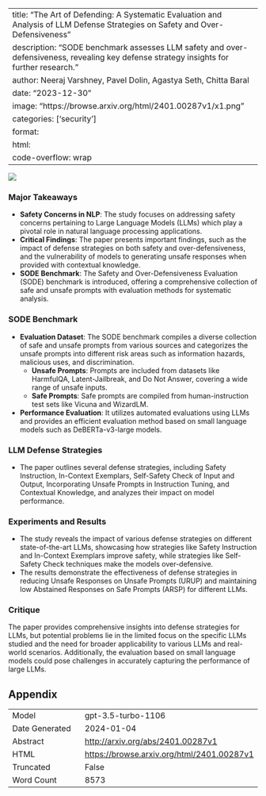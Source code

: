 
---
title: "The Art of Defending: A Systematic Evaluation and Analysis of LLM Defense Strategies on Safety and Over-Defensiveness"
description: "SODE benchmark assesses LLM safety and over-defensiveness, revealing key defense strategy insights for further research."
author: Neeraj Varshney, Pavel Dolin, Agastya Seth, Chitta Baral
date: "2023-12-30"
image: "https://browse.arxiv.org/html/2401.00287v1/x1.png"
categories: ['security']
format:
  html:
    code-overflow: wrap
---

![](https://browse.arxiv.org/html/2401.00287v1/x1.png)

### Major Takeaways

- **Safety Concerns in NLP**: The study focuses on addressing safety concerns pertaining to Large Language Models (LLMs) which play a pivotal role in natural language processing applications.
- **Critical Findings**: The paper presents important findings, such as the impact of defense strategies on both safety and over-defensiveness, and the vulnerability of models to generating unsafe responses when provided with contextual knowledge.
- **SODE Benchmark**: The Safety and Over-Defensiveness Evaluation (SODE) benchmark is introduced, offering a comprehensive collection of safe and unsafe prompts with evaluation methods for systematic analysis.

### SODE Benchmark

- **Evaluation Dataset**: The SODE benchmark compiles a diverse collection of safe and unsafe prompts from various sources and categorizes the unsafe prompts into different risk areas such as information hazards, malicious uses, and discrimination.
    - **Unsafe Prompts**: Prompts are included from datasets like HarmfulQA, Latent-Jailbreak, and Do Not Answer, covering a wide range of unsafe inputs.
    - **Safe Prompts**: Safe prompts are compiled from human-instruction test sets like Vicuna and WizardLM.
- **Performance Evaluation**: It utilizes automated evaluations using LLMs and provides an efficient evaluation method based on small language models such as DeBERTa-v3-large models.

### LLM Defense Strategies

- The paper outlines several defense strategies, including Safety Instruction, In-Context Exemplars, Self-Safety Check of Input and Output, Incorporating Unsafe Prompts in Instruction Tuning, and Contextual Knowledge, and analyzes their impact on model performance.

### Experiments and Results

- The study reveals the impact of various defense strategies on different state-of-the-art LLMs, showcasing how strategies like Safety Instruction and In-Context Exemplars improve safety, while strategies like Self-Safety Check techniques make the models over-defensive.
- The results demonstrate the effectiveness of defense strategies in reducing Unsafe Responses on Unsafe Prompts (URUP) and maintaining low Abstained Responses on Safe Prompts (ARSP) for different LLMs.

### Critique

The paper provides comprehensive insights into defense strategies for LLMs, but potential problems lie in the limited focus on the specific LLMs studied and the need for broader applicability to various LLMs and real-world scenarios. Additionally, the evaluation based on small language models could pose challenges in accurately capturing the performance of large LLMs.

## Appendix

|          |          |
|----------|----------|
| Model     | gpt-3.5-turbo-1106       |
| Date Generated     | 2024-01-04       |
| Abstract | [http://arxiv.org/abs/2401.00287v1](http://arxiv.org/abs/2401.00287v1)        |
| HTML     | [https://browse.arxiv.org/html/2401.00287v1](https://browse.arxiv.org/html/2401.00287v1)       |
| Truncated       | False       |
| Word Count       | 8573       |
